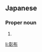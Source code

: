 ==Japanese==
{{ja-kanjitab}}

===Proper noun===
{{ja-pos|あきのぶ|proper}}

# {{given name|male|lang=ja|sort=あきのぶ}}

[[li:彰布]]